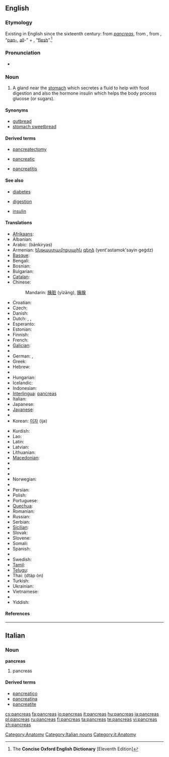 {{also|pancréas|páncreas}}
==English==

===Etymology===
Existing in English since the sixteenth century: from {{etyl|la}} ''[[#Latin|pancreas]]'', from {{etyl|grc}} '''{{polytonic|[[πάγκρεας]]}}''' {{italbrac|pankreas}}, from '''{{polytonic|[[παν-]]}}''' {{italbrac|pan-}}, “[[pan-#English|pan-]], [[all#English|all]]-” + '''{{polytonic|[[κρέας]]}}''' {{italbrac|kreas}}, “[[flesh]]”.<ref name="COED-etym">The '''Concise Oxford English Dictionary''' [Eleventh Edition]</ref>

===Pronunciation===
* {{a|UK}} {{IPA|/ˈpæŋkɹɪəs/}}

===Noun===
{{en-noun|pancreases|pl2=pancreata}}

# {{anatomy}} A gland near the [[stomach]] which secretes a fluid to help with food digestion and also the hormone insulin which helps the body process glucose (or sugars).

====Synonyms====
* [[gutbread]]
* [[stomach sweetbread]]

====Derived terms====
{{rel-top3|Derived terms}}
* [[pancreatectomy]]
{{rel-mid3}}
* [[pancreatic]]
{{rel-mid3}}
* [[pancreatitis]]
{{rel-bottom}}

====See also====
{{rel-top|See also}}
* [[diabetes]]
{{rel-mid3}}
* [[digestion]]
{{rel-mid3}}
* [[insulin]]
{{rel-bottom}}

====Translations====
{{trans-top|gland near the stomach}}
* [[Afrikaans]]: {{t|af|pankreas}}
* Albanian: {{t|sq|pankreasi}}
* Arabic: {{Arab|[[بنكرياس]]}} (bánkiryas) {{m}}
* Armenian: [[ենթաստամոքսային]] [[գեղձ]] (yent'astamok'sayin geġdz)
* [[Basque]]: {{t|eu|pankrea}}
* Bengali: {{t|bn|অগ্ন্যাশয়}}
* Bosnian: {{t|bs|gušterača|f}}
* Bulgarian: {{t|bg|панкреас|m}}
* [[Catalan]]: {{t|ca|pàncrees}}
* Chinese:
*: Mandarin: [[胰脏]] (yízāng), [[胰腺]] {{italbrac|yíxiàn}}
* Croatian: {{t|hr|gušterača|f}}
* Czech: {{t|cs|slinivka břišní člověka|f}}
* Danish: {{t|da|bugspytkirtel|c}}
* Dutch: {{t|nl|alvleesklier}}, {{t|nl|buikspeekselklier}}, {{t|nl|pancreas}}
* Esperanto: {{t|eo|pankreato}}
* Estonian: {{t|et|kõhunääre}}
* Finnish: {{t|fi|haima}}
* French: {{t|fr|pancréas|m}}
* [[Galician]]: {{t|gl|páncreas|m}}
* {{trreq|Georgian}}
* German: {{t|de|Bauchspeicheldrüse|f}}, {{t|de|Pankreas|n}}
* Greek: {{t|el|πάγκρεας|tr=páŋkreas|n}}
* Hebrew: {{t|he|לבלב|tr=lavlav}}
* {{trreq|Hindi}}
* Hungarian: {{t|hu|hasnyálmirigy}}
* Icelandic: {{t|is|bris}}
* Indonesian: {{t|id|pankreas}}
* [[Interlingua]]: [[#Interlingua|pancreas]]
* Italian: {{t|it|pancreas|m}}
* Japanese: {{t|ja|膵臓|tr=すいぞう, suizō}}
* [[Javanese]]: {{tø|jv|pankreas}}
* {{trreq|Khmer}}
* Korean: [[이자]] (ija)
{{trans-mid}}
* Kurdish: {{t|ku|pankreas}}
* Lao: {{t|lo|ຕັບອ່ອນ|tr=tap-'öön|sc=Laoo}}
* Latin: {{t|la|pancreas}}
* Latvian: {{t|lv|aizkuņģa dziedzeris}}
* Lithuanian: {{t|lt|kasa}}
* [[Macedonian]]: {{t|mk|панкреас|m}}
* {{trreq|Maltese}}
* {{trreq|Maori}}
* {{trreq|Mongolian}}
* Norwegian: {{t|no|bukspyttkjertel|m}}
* {{trreq|Old English}}
* Persian: {{fa-Arab|[[لوزالمعده]]}}
* Polish: {{t|pl|trzustka|f}}
* Portuguese: {{t|pt|pâncreas|m}}
* [[Quechua]]: {{t|qu|suyk'upin}}
* Romanian: {{t|ro|pancreas}}
* Russian: {{t|ru|поджелудочная железа|tr=podželúdočnaja železá|f}}
* Serbian: {{t|sr|гуштерача|f}}
* [[Sicilian]]: {{tø|scn|pancreas}}
* Slovak: {{t|sk|podžalúdková žľaza|f}}
* Slovene: {{t|sl|trebušna slinavka|f}}
* Somali: {{tø|so|ganac}}
* Spanish: {{t|es|páncreas|m}}
* {{trreq|Swahili}}
* Swedish: {{t|sv|bukspottkörtel|c}}
* [[Tamil]]: {{t|ta|கணையம்}}
* [[Telugu]]: {{t|te|క్లోమము}}
* Thai: {{Thai|[[ตับอ่อน]]}} (dtàp òn)
* Turkish: {{t|tr|pankreas}}
* Ukrainian: {{t|uk|підшлункова залоза|f}}
* Vietnamese: {{t|vi|tụy}}
* {{trreq|Welsh}}
* Yiddish: {{t-|yi|קישקע|tr=kishke|f}}
{{trans-bottom}}

====References====
<references/>

[[Category:Anatomy]]

----

==Italian==

===Noun===
'''pancreas''' {{m}} {{inv}}

# pancreas

====Derived terms====
* [[pancreatico]]
* [[pancreatina]]
* [[pancreatite]]

[[Category:Italian nouns]]
[[Category:it:Anatomy]]

[[cs:pancreas]]
[[fa:pancreas]]
[[io:pancreas]]
[[it:pancreas]]
[[hu:pancreas]]
[[ja:pancreas]]
[[pl:pancreas]]
[[ru:pancreas]]
[[fi:pancreas]]
[[ta:pancreas]]
[[te:pancreas]]
[[vi:pancreas]]
[[zh:pancreas]]